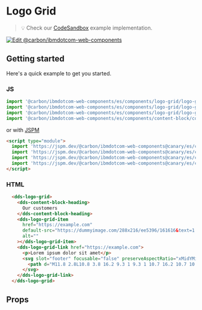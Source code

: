 
# Logo Grid

> 💡 Check our
> [CodeSandbox](https://githubbox.com/carbon-design-system/carbon-for-ibm-dotcom/tree/master/packages/web-components/examples/codesandbox/components/logo-grid)
> example implementation.

[![Edit @carbon/ibmdotcom-web-components](https://codesandbox.io/static/img/play-codesandbox.svg)](https://githubbox.com/carbon-design-system/carbon-for-ibm-dotcom/tree/master/packages/web-components/examples/codesandbox/components/logo-grid)

## Getting started

Here's a quick example to get you started.

### JS

```javascript
import '@carbon/ibmdotcom-web-components/es/components/logo-grid/logo-grid';
import '@carbon/ibmdotcom-web-components/es/components/logo-grid/logo-grid-item';
import '@carbon/ibmdotcom-web-components/es/components/logo-grid/logo-grid-link';
import '@carbon/ibmdotcom-web-components/es/components/content-block/content-block-heading';

```

or with [JSPM](https://jspm.org)

```html
<script type="module">
  import 'https://jspm.dev/@carbon/ibmdotcom-web-components@canary/es/components/logo-grid/logo-grid.js';
  import 'https://jspm.dev/@carbon/ibmdotcom-web-components@canary/es/components/logo-grid/logo-grid-item.js';
  import 'https://jspm.dev/@carbon/ibmdotcom-web-components@canary/es/components/logo-grid/logo-grid-link.js';
  import 'https://jspm.dev/@carbon/ibmdotcom-web-components@canary/es/components/content-block/content-block-heading.js';
</script>
```

### HTML

```html
  <dds-logo-grid>
    <dds-content-block-heading>
      Our customers
    </dds-content-block-heading>
    <dds-logo-grid-item
      href="https://example.com"
      default-src="https://dummyimage.com/288x216/ee5396/161616&text=1:1"
      alt=""
    ></dds-logo-grid-item>
    <dds-logo-grid-link href="https://example.com">
      <p>Lorem ipsum dolor sit amet</p>
      <svg slot="footer" focusable="false" preserveAspectRatio="xMidYMid meet" xmlns="http://www.w3.org/2000/svg" fill="currentColor" aria-hidden="true" width="20" height="20" viewBox="0 0 20 20">
        <path d="M11.8 2.8L10.8 3.8 16.2 9.3 1 9.3 1 10.7 16.2 10.7 10.8 16.2 11.8 17.2 19 10z"></path>
      </svg>
    </dds-logo-grid-link>
  </dds-logo-grid>
```

## Props

<Props of="dds-logo-grid" />

<Description markdown={contributing} />
